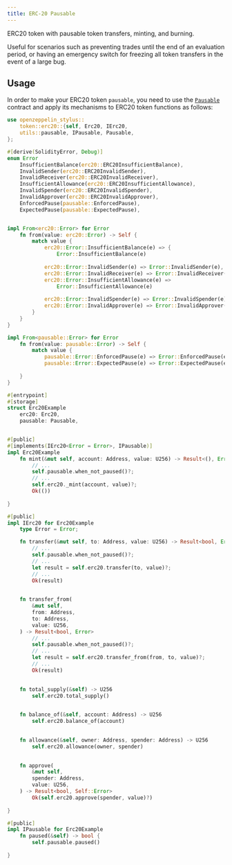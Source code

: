 ```yaml
---
title: ERC-20 Pausable
---
```


ERC20 token with pausable token transfers, minting, and burning.

Useful for scenarios such as preventing trades until the end of an evaluation period, or having an emergency switch for freezing all token transfers in the event of a large bug.

## Usage

In order to make your ERC20 token `pausable`, you need to use the [`Pausable`](https://docs.rs/openzeppelin-stylus/0.3.0-alpha.1/openzeppelin_stylus/utils/pausable/index.html) contract and apply its mechanisms to ERC20 token functions as follows:

```rust
use openzeppelin_stylus::
    token::erc20::{self, Erc20, IErc20,
    utils::pausable, IPausable, Pausable,
};

#[derive(SolidityError, Debug)]
enum Error 
    InsufficientBalance(erc20::ERC20InsufficientBalance),
    InvalidSender(erc20::ERC20InvalidSender),
    InvalidReceiver(erc20::ERC20InvalidReceiver),
    InsufficientAllowance(erc20::ERC20InsufficientAllowance),
    InvalidSpender(erc20::ERC20InvalidSpender),
    InvalidApprover(erc20::ERC20InvalidApprover),
    EnforcedPause(pausable::EnforcedPause),
    ExpectedPause(pausable::ExpectedPause),


impl From<erc20::Error> for Error 
    fn from(value: erc20::Error) -> Self {
        match value {
            erc20::Error::InsufficientBalance(e) => {
                Error::InsufficientBalance(e)
            
            erc20::Error::InvalidSender(e) => Error::InvalidSender(e),
            erc20::Error::InvalidReceiver(e) => Error::InvalidReceiver(e),
            erc20::Error::InsufficientAllowance(e) => 
                Error::InsufficientAllowance(e)
            
            erc20::Error::InvalidSpender(e) => Error::InvalidSpender(e),
            erc20::Error::InvalidApprover(e) => Error::InvalidApprover(e),
        }
    }
}

impl From<pausable::Error> for Error 
    fn from(value: pausable::Error) -> Self {
        match value {
            pausable::Error::EnforcedPause(e) => Error::EnforcedPause(e),
            pausable::Error::ExpectedPause(e) => Error::ExpectedPause(e),
        
    }
}

#[entrypoint]
#[storage]
struct Erc20Example 
    erc20: Erc20,
    pausable: Pausable,


#[public]
#[implements(IErc20<Error = Error>, IPausable)]
impl Erc20Example 
    fn mint(&mut self, account: Address, value: U256) -> Result<(), Error> {
        // ...
        self.pausable.when_not_paused()?;
        // ...
        self.erc20._mint(account, value)?;
        Ok(())
    
}

#[public]
impl IErc20 for Erc20Example 
    type Error = Error;

    fn transfer(&mut self, to: Address, value: U256) -> Result<bool, Error> {
        // ...
        self.pausable.when_not_paused()?;
        // ...
        let result = self.erc20.transfer(to, value)?;
        // ...
        Ok(result)
    

    fn transfer_from(
        &mut self,
        from: Address,
        to: Address,
        value: U256,
    ) -> Result<bool, Error> 
        // ...
        self.pausable.when_not_paused()?;
        // ...
        let result = self.erc20.transfer_from(from, to, value)?;
        // ...
        Ok(result)
    

    fn total_supply(&self) -> U256 
        self.erc20.total_supply()
    

    fn balance_of(&self, account: Address) -> U256 
        self.erc20.balance_of(account)
    

    fn allowance(&self, owner: Address, spender: Address) -> U256 
        self.erc20.allowance(owner, spender)
    

    fn approve(
        &mut self,
        spender: Address,
        value: U256,
    ) -> Result<bool, Self::Error> 
        Ok(self.erc20.approve(spender, value)?)
    
}

#[public]
impl IPausable for Erc20Example 
    fn paused(&self) -> bool {
        self.pausable.paused()
    
}
```
